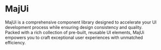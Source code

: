 
<Meta title="Introduction" />

# MajUi

MajUi is a comprehensive component library designed to accelerate your UI development process while ensuring design consistency and quality.
Packed with a rich collection of pre-built, reusable UI elements, MajUi empowers you to craft exceptional user experiences with unmatched efficiency.